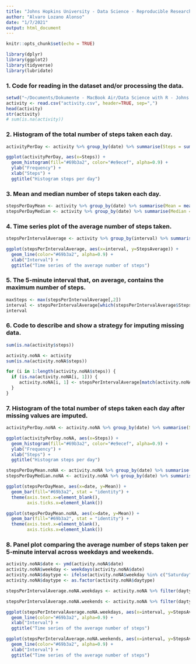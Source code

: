 ```yaml
---
title: "Johns Hopkins University - Data Science - Reproducible Research"
author: "Alvaro Lozano Alonso"
date: "1/7/2021"
output: html_document
---
```


```r
knitr::opts_chunk$set(echo = TRUE)
```


```r
library(dplyr)
library(ggplot2)
library(tidyverse)
library(lubridate)
```

### 1. Code for reading in the dataset and/or processing the data.
```r
setwd("~/Documents/Dokumente - MacBook Air/Data Science with R - Johns Hopkins University/Reproducible Research/JHU-Data_Science-Reproducible_Research")
activity <- read.csv("activity.csv", header=TRUE, sep=",")
head(activity)
str(activity)
# sum(is.na(activity))
```

### 2. Histogram of the total number of steps taken each day.
```r
activityPerDay <- activity %>% group_by(date) %>% summarise(Steps = sum(steps, na.rm=TRUE))

ggplot(activityPerDay, aes(x=Steps)) + 
  geom_histogram(fill="#69b3a2", color="#e9ecef", alpha=0.9) +
  ylab("Frequency") +
  xlab("Steps") +
  ggtitle("Histogram steps per day")
```

### 3. Mean and median number of steps taken each day.
```r
stepsPerDayMean <- activity %>% group_by(date) %>% summarise(Mean = mean(steps, na.rm=TRUE))
stepsPerDayMedian <- activity %>% group_by(date) %>% summarise(Median = median(steps, na.rm=TRUE))
```

### 4. Time series plot of the average number of steps taken.
```r
stepsPerIntervalAverage <- activity %>% group_by(interval) %>% summarise(StepsAverage = mean(steps, na.rm=TRUE))

ggplot(stepsPerIntervalAverage, aes(x=interval, y=StepsAverage)) +
  geom_line(color="#69b3a2", alpha=0.9) + 
  xlab("Interval") +
  ggtitle("Time series of the average number of steps")
```
### 5. The 5-minute interval that, on average, contains the maximum number of steps.
```r
maxSteps <- max(stepsPerIntervalAverage[,2])
interval <- stepsPerIntervalAverage[which(stepsPerIntervalAverage$StepsAverage == maxSteps), 1]
interval
```
### 6. Code to describe and show a strategy for imputing missing data.
```r
sum(is.na(activity$steps))

activity.noNA <- activity
sum(is.na(activity.noNA$steps))

for (i in 1:length(activity.noNA$steps)) {
  if (is.na(activity.noNA[i, 1])) {
     activity.noNA[i, 1] <- stepsPerIntervalAverage[match(activity.noNA[i, 3], stepsPerIntervalAverage$interval), 2]
  }
}
```

### 7. Histogram of the total number of steps taken each day after missing values are imputed.
```r
activityPerDay.noNA <- activity.noNA %>% group_by(date) %>% summarise(Steps = sum(steps, na.rm=TRUE))

ggplot(activityPerDay.noNA, aes(x=Steps)) + 
  geom_histogram(fill="#69b3a2", color="#e9ecef", alpha=0.9) +
  ylab("Frequency") +
  xlab("Steps") +
  ggtitle("Histogram steps per day")

stepsPerDayMean.noNA <- activity.noNA %>% group_by(date) %>% summarise(Mean = mean(steps, na.rm=TRUE))
stepsPerDayMedian.noNA <- activity.noNA %>% group_by(date) %>% summarise(Median = median(steps, na.rm=TRUE))
```
```r
ggplot(stepsPerDayMean, aes(x=date, y=Mean)) + 
  geom_bar(fill="#69b3a2", stat = "identity") + 
  theme(axis.text.x=element_blank(),
        axis.ticks.x=element_blank())

ggplot(stepsPerDayMean.noNA, aes(x=date, y=Mean)) + 
  geom_bar(fill="#69b3a2", stat = "identity") + 
  theme(axis.text.x=element_blank(),
        axis.ticks.x=element_blank())
```
  
### 8. Panel plot comparing the average number of steps taken per 5-minute interval across weekdays and weekends.

```r
activity.noNA$date <- ymd(activity.noNA$date)
activity.noNA$weekday <- weekdays(activity.noNA$date)
activity.noNA$daytype <- ifelse(activity.noNA$weekday %in% c("Saturday", "Sunday"), "Weekend", "Weekday")
activity.noNA$daytype <- as.factor(activity.noNA$daytype)
```






```r
stepsPerIntervalAverage.noNA.weekdays <- activity.noNA %>% filter(daytype=="Weekday") %>% group_by(interval) %>% summarise(StepsAverage = mean(steps, na.rm=TRUE))

stepsPerIntervalAverage.noNA.weekends <- activity.noNA %>% filter(daytype=="Weekend") %>% group_by(interval) %>% summarise(StepsAverage = mean(steps, na.rm=TRUE))

ggplot(stepsPerIntervalAverage.noNA.weekdays, aes(x=interval, y=StepsAverage)) +
  geom_line(color="#69b3a2", alpha=0.9) + 
  xlab("Interval") +
  ggtitle("Time series of the average number of steps")

ggplot(stepsPerIntervalAverage.noNA.weekends, aes(x=interval, y=StepsAverage)) +
  geom_line(color="#69b3a2", alpha=0.9) + 
  xlab("Interval") +
  ggtitle("Time series of the average number of steps")
```










